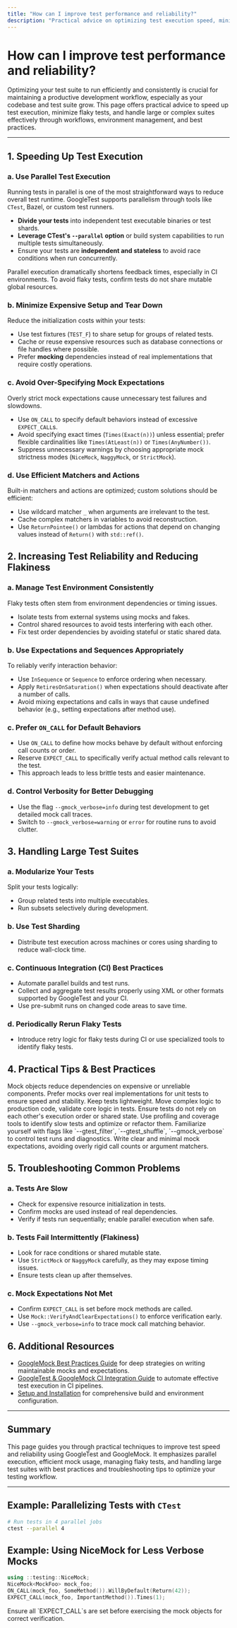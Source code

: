 ```yaml
---
title: "How can I improve test performance and reliability?"
description: "Practical advice on optimizing test execution speed, minimizing flakiness, and handling large test suites. Includes tips for parallel execution, environment management, and other workflow optimizations."
---
```


# How can I improve test performance and reliability?

Optimizing your test suite to run efficiently and consistently is crucial for maintaining a productive development workflow, especially as your codebase and test suite grow. This page offers practical advice to speed up test execution, minimize flaky tests, and handle large or complex suites effectively through workflows, environment management, and best practices.

---

## 1. Speeding Up Test Execution

### a. Use Parallel Test Execution

Running tests in parallel is one of the most straightforward ways to reduce overall test runtime. GoogleTest supports parallelism through tools like `CTest`, Bazel, or custom test runners.

- **Divide your tests** into independent test executable binaries or test shards.
- **Leverage CTest's `--parallel` option** or build system capabilities to run multiple tests simultaneously.
- Ensure your tests are **independent and stateless** to avoid race conditions when run concurrently.

<Tip>
Parallel execution dramatically shortens feedback times, especially in CI environments. To avoid flaky tests, confirm tests do not share mutable global resources.
</Tip>

### b. Minimize Expensive Setup and Tear Down

Reduce the initialization costs within your tests:

- Use test fixtures (`TEST_F`) to share setup for groups of related tests.
- Cache or reuse expensive resources such as database connections or file handles where possible.
- Prefer **mocking** dependencies instead of real implementations that require costly operations.

### c. Avoid Over-Specifying Mock Expectations

Overly strict mock expectations cause unnecessary test failures and slowdowns.

- Use `ON_CALL` to specify default behaviors instead of excessive `EXPECT_CALL`s.
- Avoid specifying exact times (`Times(Exact(n))`) unless essential; prefer flexible cardinalities like `Times(AtLeast(n))` or `Times(AnyNumber())`.
- Suppress unnecessary warnings by choosing appropriate mock strictness modes (`NiceMock`, `NaggyMock`, or `StrictMock`).

### d. Use Efficient Matchers and Actions

Built-in matchers and actions are optimized; custom solutions should be efficient:

- Use wildcard matcher `_` when arguments are irrelevant to the test.
- Cache complex matchers in variables to avoid reconstruction.
- Use `ReturnPointee()` or lambdas for actions that depend on changing values instead of `Return()` with `std::ref()`.

## 2. Increasing Test Reliability and Reducing Flakiness

### a. Manage Test Environment Consistently

Flaky tests often stem from environment dependencies or timing issues.

- Isolate tests from external systems using mocks and fakes.
- Control shared resources to avoid tests interfering with each other.
- Fix test order dependencies by avoiding stateful or static shared data.

### b. Use Expectations and Sequences Appropriately

To reliably verify interaction behavior:

- Use `InSequence` or `Sequence` to enforce ordering when necessary.
- Apply `RetiresOnSaturation()` when expectations should deactivate after a number of calls.
- Avoid mixing expectations and calls in ways that cause undefined behavior (e.g., setting expectations after method use).

### c. Prefer `ON_CALL` for Default Behaviors

- Use `ON_CALL` to define how mocks behave by default without enforcing call counts or order.
- Reserve `EXPECT_CALL` to specifically verify actual method calls relevant to the test.
- This approach leads to less brittle tests and easier maintenance.

### d. Control Verbosity for Better Debugging

- Use the flag `--gmock_verbose=info` during test development to get detailed mock call traces.
- Switch to `--gmock_verbose=warning` or `error` for routine runs to avoid clutter.

## 3. Handling Large Test Suites

### a. Modularize Your Tests

Split your tests logically:

- Group related tests into multiple executables.
- Run subsets selectively during development.

### b. Use Test Sharding

- Distribute test execution across machines or cores using sharding to reduce wall-clock time.

### c. Continuous Integration (CI) Best Practices

- Automate parallel builds and test runs.
- Collect and aggregate test results properly using XML or other formats supported by GoogleTest and your CI.
- Use pre-submit runs on changed code areas to save time.

### d. Periodically Rerun Flaky Tests

- Introduce retry logic for flaky tests during CI or use specialized tools to identify flaky tests.

## 4. Practical Tips & Best Practices

<AccordionGroup title="Best Practices for Test Performance and Reliability">
<Accordion title="Use Mocking Wisely">
Mock objects reduce dependencies on expensive or unreliable components. Prefer mocks over real implementations for unit tests to ensure speed and stability.
</Accordion>
<Accordion title="Avoid Heavy Computations in Tests">
Keep tests lightweight. Move complex logic to production code, validate core logic in tests.
</Accordion>
<Accordion title="Keep Tests Independent">
Ensure tests do not rely on each other's execution order or shared state.
</Accordion>
<Accordion title="Regularly Profile Tests">
Use profiling and coverage tools to identify slow tests and optimize or refactor them.
</Accordion>
<Accordion title="Leverage GoogleTest and GoogleMock Flags">
Familiarize yourself with flags like `--gtest_filter`, `--gtest_shuffle`, `--gmock_verbose` to control test runs and diagnostics.
</Accordion>
<Accordion title="Maintain Clear Expectations">
Write clear and minimal mock expectations, avoiding overly rigid call counts or argument matchers.
</Accordion>
</AccordionGroup>

## 5. Troubleshooting Common Problems

### a. Tests Are Slow

- Check for expensive resource initialization in tests.
- Confirm mocks are used instead of real dependencies.
- Verify if tests run sequentially; enable parallel execution when safe.

### b. Tests Fail Intermittently (Flakiness)

- Look for race conditions or shared mutable state.
- Use `StrictMock` or `NaggyMock` carefully, as they may expose timing issues.
- Ensure tests clean up after themselves.

### c. Mock Expectations Not Met

- Confirm `EXPECT_CALL` is set before mock methods are called.
- Use `Mock::VerifyAndClearExpectations()` to enforce verification early.
- Use `--gmock_verbose=info` to trace mock call matching behavior.

## 6. Additional Resources

- [GoogleMock Best Practices Guide](https://google.github.io/googletest/gmock_best_practices.html) for deep strategies on writing maintainable mocks and expectations.
- [GoogleTest & GoogleMock CI Integration Guide](/guides/advanced-and-integration-guides/ci-integration-and-best-practices) to automate effective test execution in CI pipelines.
- [Setup and Installation](/guides/getting-started/setup-and-installation) for comprehensive build and environment configuration.

---

## Summary
This page guides you through practical techniques to improve test speed and reliability using GoogleTest and GoogleMock. It emphasizes parallel execution, efficient mock usage, managing flaky tests, and handling large test suites with best practices and troubleshooting tips to optimize your testing workflow.

---

## Example: Parallelizing Tests with `CTest`

```bash
# Run tests in 4 parallel jobs
ctest --parallel 4
```

## Example: Using NiceMock for Less Verbose Mocks

```cpp
using ::testing::NiceMock;
NiceMock<MockFoo> mock_foo;
ON_CALL(mock_foo, SomeMethod()).WillByDefault(Return(42));
EXPECT_CALL(mock_foo, ImportantMethod()).Times(1);
```

<Check>
Ensure all `EXPECT_CALL`s are set before exercising the mock objects for correct verification.
</Check>